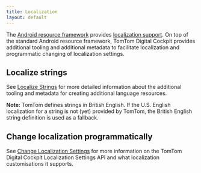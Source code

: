 ```yaml
---
title: Localization
layout: default
---
```


The [Android resource framework](https://developer.android.com/guide/topics/resources/providing-resources)
provides [localization support](https://developer.android.com/guide/topics/resources/localization).
On top of the standard Android resource framework, TomTom Digital Cockpit provides additional tooling and
additional metadata to facilitate localization and programmatic changing of localization settings.

## Localize strings

See [Localize Strings](/tomtom-digital-cockpit/developers/tutorials-and-examples/localization/localize-strings)
for more detailed information about the additional tooling and metadata for creating additional 
language resources.

__Note:__ TomTom defines strings in British English. If the U.S. English localization for a string
is not (yet) provided by TomTom, the British English string definition is used as a fallback.

## Change localization programmatically

See [Change Localization Settings](/tomtom-digital-cockpit/developers/tutorials-and-examples/localization/change-localization-settings)
for more information on the TomTom Digital Cockpit Localization Settings API and what localization
customisations it supports.
